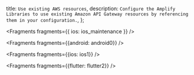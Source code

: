   title: `Use existing AWS resources`,
  description: `Configure the Amplify Libraries to use existing Amazon API Gateway resources by referencing them in your configuration.`,
};


<Fragments fragments={{ ios: ios_maintenance }} />


<Fragments fragments={{android: android0}} />


<Fragments fragments={{ios: ios1}} />


<Fragments fragments={{flutter: flutter2}} />